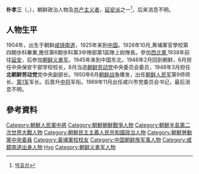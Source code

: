 '''朴孝三'''（{{lang-ko|박효삼}}，{{bd|1904年||？|catIdx=Pak}}），朝鲜政治人物及[[共产主义者|共产主义者]]，[[延安派|延安派]]之一<ref>[http://enc.daum.net/dic100/contents.do?query1=b08b3745a 박효삼] </ref>，后来消息不明。

== 人物生平 ==
1904年，出生于朝鲜[[咸镜南道|咸镜南道]]，1925年来到[[中国|中国]]。1926年10月,黄埔軍官學校第四期歩科畢業,擔任第6期歩科第3中隊部第1區隊上尉隊長。參加[[西北軍|西北軍]],1938年前往[[延安|延安]]，后参加[[朝鲜义勇军|朝鲜义勇军]]。1945年来到中国东北，1946年2月回到朝鲜，6月担任中央保安干部学校校长，8月当选[[朝鲜劳动党|朝鲜劳动党]]中央委员会委员，1948年3月担任'''北朝鲜劳动党'''党中央副部长。1950年6月[[朝鲜战争|朝鲜战争]]爆发，出任[[朝鲜人民军|朝鲜人民军]]第9师师长、[[朝鲜人民军第1军|第1军]]军长。后晋升[[中将|中将]]军衔。1969年11月出任咸兴市党委员会书记，最后消息不明。

==參考資料==
{{reflist}}

{{朝鲜人物小作品}}

{{DEFAULTSORT:Pak朴}}
[[Category:朝鮮人民軍中將|Category:朝鮮人民軍中將]]
[[Category:朝鮮朝鮮戰爭人物|Category:朝鮮朝鮮戰爭人物]]
[[Category:朝鮮半島第二次世界大戰人物|Category:朝鮮半島第二次世界大戰人物]]
[[Category:朝鮮民主主義人民共和國政治人物|Category:朝鮮民主主義人民共和國政治人物]]
[[Category:朝鮮勞動黨中央委員|Category:朝鮮勞動黨中央委員]]
[[Category:黃埔軍校校友|Category:黃埔軍校校友]]
[[Category:中国朝鲜族军事人物|Category:中国朝鲜族军事人物]]
[[Category:咸鏡南道出身人物|Category:咸鏡南道出身人物]]
[[Category:朴姓|Hyo]]
[[Category:朝鲜义勇军人物|Category:朝鲜义勇军人物]]